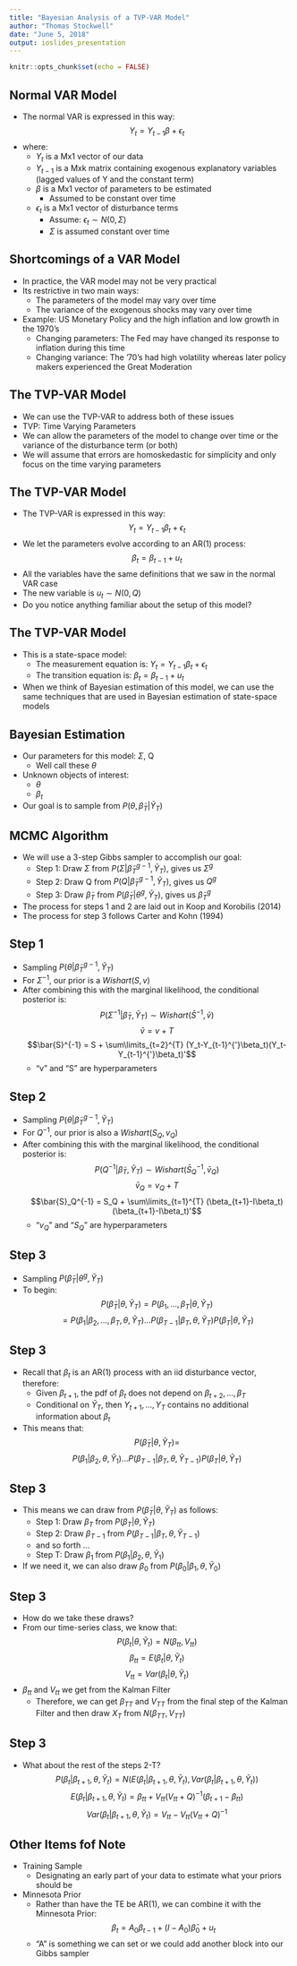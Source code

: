 ```yaml
---
title: "Bayesian Analysis of a TVP-VAR Model"
author: "Thomas Stockwell"
date: "June 5, 2018"
output: ioslides_presentation
---
```


```r
knitr::opts_chunk$set(echo = FALSE)
```

## Normal VAR Model

- The normal VAR is expressed in this way:
$$Y_t =  Y_{t-1} \beta + \epsilon_t$$
- where:
    + $Y_t$ is a Mx1 vector of our data
    + $Y_{t-1}$ is a Mxk matrix containing exogenous explanatory variables (lagged values of Y and the constant term)
    + $\beta$ is a Mx1 vector of parameters to be estimated
        + Assumed to be constant over time
    + $\epsilon_t$ is a Mx1 vector of disturbance terms
        + Assume: $\epsilon_t \sim N(0,\Sigma)$
        + $\Sigma$ is assumed constant over time
        
## Shortcomings of a VAR Model

- In practice, the VAR model may not be very practical
- Its restrictive in two main ways:
    + The parameters of the model may vary over time
    + The variance of the exogenous shocks may vary over time
- Example: US Monetary Policy and the high inflation and low growth in the 1970's
    + Changing parameters: The Fed may have changed its response to inflation during this time
    + Changing variance: The '70's had high volatility whereas later policy makers experienced the Great Moderation
    
##  The TVP-VAR Model

- We can use the TVP-VAR to address both of these issues
- TVP: Time Varying Parameters
- We can allow the parameters of the model to change over time or the variance of the disturbance term (or both)
- We will assume that errors are homoskedastic for simplicity and only focus on the time varying parameters

##  The TVP-VAR Model

- The TVP-VAR is expressed in this way:
$$ Y_t =  Y_{t-1} \beta_t + \epsilon_t $$
- We let the parameters evolve according to an AR(1) process:
$$ \beta_t = \beta_{t-1} + u_t $$
- All the variables have the same definitions that we saw in the normal VAR case
- The new variable is $u_t \sim N(0,Q)$
- Do you notice anything familiar about the setup of this model?

## The TVP-VAR Model

- This is a state-space model:
    + The measurement equation is: $Y_t =  Y_{t-1} \beta_t + \epsilon_t$
    + The transition equation is: $\beta_t = \beta_{t-1} + u_t$
- When we think of Bayesian estimation of this model, we can use the same techniques that are used in Bayesian estimation of state-space models

## Bayesian Estimation

- Our parameters for this model: $\Sigma$, Q
    + Well call these $\theta$
- Unknown objects of interest:
    + $\theta$
    + $\beta_t$
- Our goal is to sample from $P(\theta,\tilde{\beta}_T|\tilde{Y}_T)$

## MCMC Algorithm

- We will use a 3-step Gibbs sampler to accomplish our goal:
    + Step 1: Draw $\Sigma$ from $P(\Sigma|\tilde{\beta}_T^{g-1},\tilde{Y}_T)$, gives us $\Sigma^g$
    + Step 2: Draw Q from $P(Q|\tilde{\beta}_T^{g-1},\tilde{Y}_T)$, gives us $Q^g$
    + Step 3: Draw $\tilde{\beta}_T$ from $P(\tilde{\beta}_T|\theta^g,\tilde{Y}_T)$, gives us $\tilde{\beta}_T^g$
- The process for steps 1 and 2 are laid out in Koop and Korobilis (2014)
- The process for step 3 follows Carter and Kohn (1994)

## Step 1
- Sampling $P(\theta|\tilde{\beta}_T^{g-1},\tilde{Y}_T)$
- For $\Sigma^{-1}$, our prior is a $Wishart(S,v)$
- After combining this with the marginal likelihood, the conditional posterior is:
$$P(\Sigma^{-1}|\tilde{\beta}_T,\tilde{Y}_T) \sim Wishart(\bar{S}^{-1},\bar{v})$$ 
			$$\bar{v} = v + T$$
			$$\bar{S}^{-1} = S + \sum\limits_{t=2}^{T} (Y_t-Y_{t-1}^{'}\beta_t)(Y_t-Y_{t-1}^{'}\beta_t)'$$
    + "v" and "S" are hyperparameters
    
## Step 2

- Sampling $P(\theta|\tilde{\beta}_T^{g-1},\tilde{Y}_T)$
- For $Q^{-1}$, our prior is also a $Wishart(S_Q,v_Q)$
- After combining this with the marginal likelihood, the conditional posterior is:
$$P(Q^{-1}|\tilde{\beta}_T,\tilde{Y}_T) \sim Wishart(\bar{S}_Q^{-1},\bar{v}_Q)$$ 
			$$\bar{v}_Q = v_Q + T$$
			$$\bar{S}_Q^{-1} = S_Q + \sum\limits_{t=1}^{T} (\beta_{t+1}-I\beta_t)(\beta_{t+1}-I\beta_t)'$$
    + "$v_Q$" and "$S_Q$" are hyperparameters
    
## Step 3

- Sampling $P(\tilde{\beta}_T|\theta^g,\tilde{Y}_T)$
- To begin: 
$$ P(\tilde{\beta}_T|\theta,\tilde{Y}_T) = P(\beta_1,...,\beta_T|\theta,\tilde{Y}_T) $$
	$$ = P(\beta_1|\beta_2,...,\beta_T,\theta,\tilde{Y}_T) ... P(\beta_{T-1}|\beta_T,\theta,\tilde{Y}_T)P(\beta_T|\theta,\tilde{Y}_T) $$

## Step 3

- Recall that $\beta_t$ is an AR(1) process with an iid disturbance vector, therefore:
    + Given $\beta_{t+1}$, the pdf of $\beta_t$ does not depend on $\beta_{t+2},...,\beta_T$
    + Conditional on $\tilde{Y}_T$, then $Y_{t+1},...,Y_T$ contains no additional information about $\beta_t$
- This means that:
$$P(\tilde{\beta}_T|\theta,\tilde{Y}_T)=$$ $$P(\beta_1|\beta_2,\theta,\tilde{Y}_1)...P(\beta_{T-1}|\beta_T,\theta,\tilde{Y}_{T-1})P(\beta_T|\theta,\tilde{Y}_T)$$

##  Step 3

- This means we can draw from $P(\tilde{\beta}_T|\theta,\tilde{Y}_T)$ as follows:
    + Step 1: Draw $\beta_T$ from $P(\beta_T|\theta,\tilde{Y}_T)$
    + Step 2: Draw $\beta_{T-1}$ from $P(\beta_{T-1}|\beta_T,\theta,\tilde{Y}_{T-1})$
    + and so forth ...
    + Step T: Draw $\beta_1$ from $P(\beta_1|\beta_2,\theta,\tilde{Y}_1)$
- If we need it, we can also draw $\beta_0$ from $P(\beta_0|\beta_1,\theta,\tilde{Y}_0)$

## Step 3
- How do we take these draws?
- From our time-series class, we know that:
$$ P(\beta_t|\theta,\tilde{Y}_t)=N(\beta_{tt},V_{tt}) $$
		$$ \beta_{tt}=E(\beta_t|\theta,\tilde{Y}_t) $$
		$$ V_{tt}=Var(\beta_t|\theta,\tilde{Y}_t) $$
- $\beta_{tt}$ and $V_{tt}$ we get from the Kalman Filter
    + Therefore, we can get $\beta_{TT}$ and $V_{TT}$ from the final step of the Kalman Filter and then draw $X_T$ from $N(\beta_{TT},V_{TT})$

## Step 3

- What about the rest of the steps 2-T?
$$ P(\beta_t|\beta_{t+1},\theta,\tilde{Y}_t)=N(E(\beta_t|\beta_{t+1},\theta,\tilde{Y}_t),Var(\beta_t|\beta_{t+1},\theta,\tilde{Y}_t)) $$
	$$ E(\beta_t|\beta_{t+1},\theta,\tilde{Y}_t)=\beta_{tt}+V_{tt}(V_{tt}+Q)^{-1}(\beta_{t+1}-\beta_{tt}) $$
	$$ Var(\beta_t|\beta_{t+1},\theta,\tilde{Y}_t)=V_{tt}-V_{tt}(V_{tt}+Q)^{-1} $$
	
## Other Items fof Note

- Training Sample
    + Designating an early part of your data to estimate what your priors should be
- Minnesota Prior
    + Rather than have the TE be AR(1), we can combine it with the Minnesota Prior:
$$ \beta_t=A_0\beta_{t-1} + (I-A_0)\bar{\beta}_0+u_t $$
    + "A" is something we can set or we could add another block into our Gibbs sampler